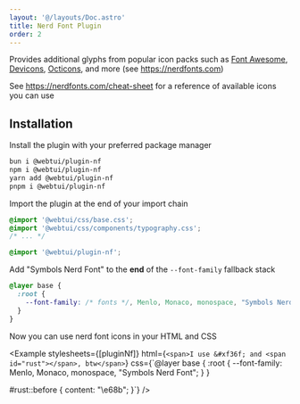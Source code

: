 ```yaml
---
layout: '@/layouts/Doc.astro'
title: Nerd Font Plugin
order: 2
---
```



Provides additional glyphs from popular icon packs such as [Font Awesome](https://fontawesome.com), [Devicons](http://vorillaz.github.io/devicons/), [Octicons](https://github.com/github/octicons), and more (see https://nerdfonts.com)

See https://nerdfonts.com/cheat-sheet for a reference of available icons you can use

## Installation

Install the plugin with your preferred package manager

```bash
bun i @webtui/plugin-nf
npm i @webtui/plugin-nf
yarn add @webtui/plugin-nf
pnpm i @webtui/plugin-nf
```

Import the plugin at the end of your import chain

```css
@import '@webtui/css/base.css';
@import '@webtui/css/components/typography.css';
/* ... */

@import '@webtui/plugin-nf';
```

Add "Symbols Nerd Font" to the **end** of the `--font-family` fallback stack

```css
@layer base {
  :root {
    --font-family: /* fonts */, Menlo, Monaco, monospace, "Symbols Nerd Font";
  }
}
```

Now you can use nerd font icons in your HTML and CSS

<Example
    stylesheets={[pluginNf]}
    html={`<span>I use &#xf36f; and <span id="rust"></span>, btw</span>`}
    css={`@layer base {
    :root {
        --font-family: Menlo, Monaco, monospace, "Symbols Nerd Font";
    }
}

#rust::before {
content: "\\e68b";
}`}
/>
